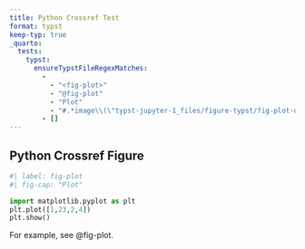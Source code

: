 ```yaml
---
title: Python Crossref Test
format: typst
keep-typ: true
_quarto:
  tests:
    typst:
      ensureTypstFileRegexMatches:
        -
          - "<fig-plot>"
          - "@fig-plot"
          - "Plot"
          - "#.*image\\(\"typst-jupyter-1_files/figure-typst/fig-plot-output-1.svg\"\\)"
        - []
---
```


## Python Crossref Figure

```python
#| label: fig-plot
#| fig-cap: "Plot"

import matplotlib.pyplot as plt
plt.plot([1,23,2,4])
plt.show()
```

For example, see @fig-plot.